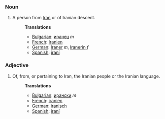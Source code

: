 ===Noun===
#A person from [[Iran]] or of Iranian descent.
#:'''Translations'''
#:*[[Bulgarian]]: [[иранец]] ''m''
#:*[[French]]: [[Iranien]]
#:*[[German]]: [[Iraner]] ''m'', [[Iranerin]] ''f''
#:*[[Spanish]]: [[iraní]]

===Adjective===
#Of, from, or pertaining to Iran, the Iranian people or the Iranian language.
#:'''Translations'''
#:*[[Bulgarian]]: [[ирански]] ''m''
#:*[[French]]: [[iranien]]
#:*[[German]]: [[iranisch]]
#:*[[Spanish]]: [[iraní]]